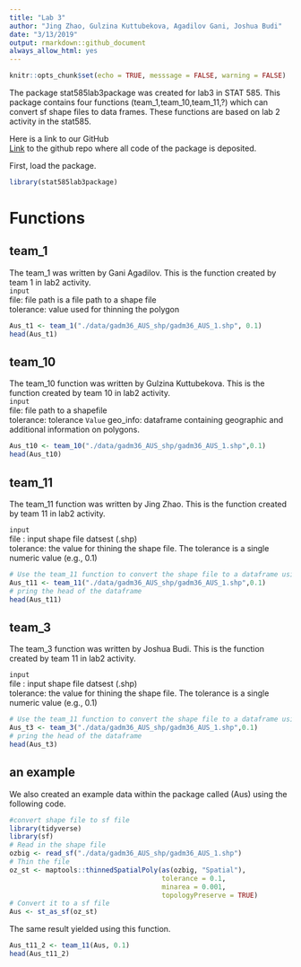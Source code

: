 ```yaml
---
title: "Lab 3"
author: "Jing Zhao, Gulzina Kuttubekova, Agadilov Gani, Joshua Budi"
date: "3/13/2019"
output: rmarkdown::github_document
always_allow_html: yes
---
```


```r
knitr::opts_chunk$set(echo = TRUE, messsage = FALSE, warning = FALSE)
```

The package stat585lab3package was created for lab3 in STAT 585. This package contains four functions (team_1,team_10,team_11,?) which can convert sf shape files to data frames. These functions are based on lab 2 activity in the stat585. 

Here is a link to our GitHub \
[Link](https://github.com/kgulzina/stat585lab3package) to the github repo where all code of the package is deposited.


First, load the package.
```r
library(stat585lab3package)
```


# Functions
## team_1
The team_1 was written by Gani Agadilov. This is the function created by team 1 in lab2 activity.\
``input``\
file: file path is a file path to a shape file\
tolerance: value used for thinning the polygon
```r
Aus_t1 <- team_1("./data/gadm36_AUS_shp/gadm36_AUS_1.shp", 0.1)
head(Aus_t1)
```

## team_10
The team_10 function was written by Gulzina Kuttubekova. This is the function created by team 10 in lab2 activity.\
``input``\
file: file path to a shapefile\
tolerance: tolerance
`Value`
geo_info: dataframe containing geographic and additional information on polygons.
```r
Aus_t10 <- team_10("./data/gadm36_AUS_shp/gadm36_AUS_1.shp",0.1)
head(Aus_t10)
```

## team_11

The team_11 function was written by Jing Zhao. This is the function created by team 11 in lab2 activity.\

``input``\
 file : input shape file datsest (.shp)\
 tolerance:  the value for thining the shape file. The tolerance is a single numeric value (e.g., 0.1)

```r
# Use the team_11 function to convert the shape file to a dataframe using example data
Aus_t11 <- team_11("./data/gadm36_AUS_shp/gadm36_AUS_1.shp",0.1)
# pring the head of the dataframe
head(Aus_t11)
```

## team_3

The team_3 function was written by Joshua Budi. This is the function created by team 11 in lab2 activity.\

``input``\
 file : input shape file datsest (.shp)\
 tolerance:  the value for thining the shape file. The tolerance is a single numeric value (e.g., 0.1)

```r
# Use the team_11 function to convert the shape file to a dataframe using example data
Aus_t3 <- team_3("./data/gadm36_AUS_shp/gadm36_AUS_1.shp",0.1)
# pring the head of the dataframe
head(Aus_t3)
```

## an example
We also created an example data within the package called (Aus) using the following code.
```r
#convert shape file to sf file
library(tidyverse)
library(sf)
# Read in the shape file
ozbig <- read_sf("./data/gadm36_AUS_shp/gadm36_AUS_1.shp")
# Thin the file
oz_st <- maptools::thinnedSpatialPoly(as(ozbig, "Spatial"), 
                                      tolerance = 0.1, 
                                      minarea = 0.001, 
                                      topologyPreserve = TRUE)
# Convert it to a sf file
Aus <- st_as_sf(oz_st)
```
The same result yielded using this function.
```r
Aus_t11_2 <- team_11(Aus, 0.1)
head(Aus_t11_2)
```





